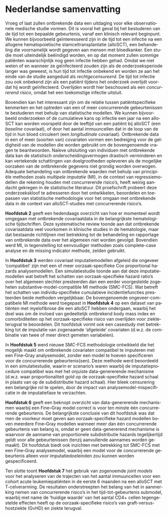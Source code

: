 # Nederlandse samenvatting {.unnumbered}

::: {lang=nl}
Vroeg of laat zullen ontbrekende data een uitdaging voor elke observationele medische studie vormen. Dit is vooral het geval bij het bestuderen van de tijd tot een bepaalde gebeurtenis, vanaf een klinisch relevant beginpunt. We kunnen bijvoorbeeld geïnteresseerd zijn in de tijd tot een infectie na een allogene hematopoietische stamceltransplantatie (alloSCT), een behandeling die voornamelijk wordt gegeven aan mensen met bloedkanker. Een studie moet uiteindelijk beëindigd worden, en op dat moment zullen sommige patiënten waarschijnlijk nog geen infectie hebben gehad. Omdat we niet weten of en wanneer ze geïnfecteerd zouden zijn als de onderzoeksperiode langer was geweest, is hun tijd tot infectie onbekend en worden ze aan het einde van de studie aangeduid als *rechtgecensureerd*. De tijd tot infectie zou ook onbekend zijn als een patiënt tijdens het onderzoek overlijdt voordat hij wordt geïnfecteerd. Overlijden wordt hier beschouwd als een *concurrerend risico*, omdat het een toekomstige infectie uitsluit.

Bovendien kan het interessant zijn om de relatie tussen patiëntspecifieke kenmerken en het optreden van een of meer concurrerende gebeurtenissen te bestuderen met behulp van statistische modellen. We kunnen bijvoorbeeld onderzoeken of de cumulatieve kans op infectie een jaar na een alloSCT kan worden voorspeld door de leeftijd van een patiënt bij alloSCT (een *baseline* covariaat), of door het aantal immuuncellen dat in de loop van de tijd in hun bloed circuleert (een *longitudinale* covariaat). Ontbrekende data in een of meer (soorten van) covariaten vormen een bedreiging voor de geldigheid van de modellen die worden gebruikt om de bovengenoemde vragen te beantwoorden. Naïeve uitsluiting van individuen met ontbrekende data kan de statistisch onderscheidingsvermogen drastisch verminderen en kan vertekende schattingen van doelgrootheden opleveren als de mogelijke oorzaken van de ontbrekende gegevens niet grondig worden overwogen. Adequate behandeling van ontbrekende waarden met behulp van principiële methoden zoals *multipele imputatie* (MI), in de context van regressiemodellen die rekening houden met concurrerende risico's, heeft weinig aandacht gekregen in de statistische literatuur. Dit proefschrift probeert deze onderzoekskloof te adresseren door het ontwikkelen, beoordelen en toepassen van statistische methodologie voor het omgaan met ontbrekende data in de context van alloSCT-studies met concurrerende risico's.

**Hoofdstuk 2** geeft een hedendaags overzicht van hoe er momenteel wordt omgegaan met ontbrekende covariaatdata in de belangrijkste hematologische tijdschriften. Deze systematische review toonde aan dat ontbrekende covariaatdata veel voorkomen in klinische studies in de hematologie, maar dat bestaande richtlijnen met betrekking tot de behandeling en rapportage van ontbrekende data over het algemeen niet worden gevolgd. Bovendien werd MI, in tegenstelling tot eenvoudiger methoden zoals complete-case analyse en de missing indicator methode, zelden gebruikt.

In **Hoofdstuk 3** werden covariaat imputatiemodellen afgeleid die ongeveer 'compatibel' zijn met een of meer oorzaak-specifieke Cox proportional hazards analysemodellen. Een simulatiestudie toonde aan dat deze imputatiemodellen wat betreft het schatten van oorzaak-specifieke hazard ratio's over het algemeen slechter presteerden dan een eerder voorgestelde zogeheten substantive-model-compatible MI methode (SMC-FCS). Wat betreft het schatten van individu-specifieke cumulatieve incidentiefuncties presteerden beide methoden vergelijkbaar. De bovengenoemde ongeveer-compatibele MI methode werd toegepast in **Hoofdstuk 4** op een dataset van patiënten met myelofibrose die een alloSCT hebben ondergaan, waarbij het doel was om de invloed van gedeeltelijk ontbrekend body mass index en comorbiditeiten op het oorzaak-specifieke risico van overlijden voor ziekteterugval te beoordelen. Dit hoofdstuk vormt ook een casestudy met betrekking tot de imputatie van zogenaamde 'afgeleide' covariaten (d.w.z. de combinatie van twee of meer direct gemeten variabelen). 

In **Hoofdstuk 5** werd nieuwe SMC-FCS methodologie ontwikkeld die het mogelijk maakt om ontbrekende covariaten compatibel te imputeren met een Fine--Gray analysemodel, zonder een model te hoeven specificeren voor de concurrerende gebeurtenis(sen). Deze methode werd beoordeeld in een simulatiestudie, waarin er scenario's waren waarbij de imputatieprocedure compatibel was met het onjuiste data-genererende mechanisme (d.w.z. waar proportionaliteit gold op de oorzaak-specifieke hazard schaal in plaats van op de subdistributie hazard schaal). Hier bleek censurering een belangrijke rol te spelen, door de impact van analysemodel-mispecificatie in de imputatiefase te verzachten.

**Hoofdstuk 6** geeft een beknopt overzicht van data-genererende mechanismen waarbij een Fine--Gray model correct is voor ten minste één concurrerende gebeurtenis. De belangrijkste conclusie van dit hoofdstuk was dat men de voorkeur moet geven aan oorzaak-specifieke hazard modellen boven meerdere Fine--Gray modellen wanneer meer dan één concurrerende gebeurtenis van belang is, omdat er geen data-genererend mechanisme is waarvoor de aanname van proportionele subdistributie hazards tegelijkertijd geldt voor alle gebeurtenissen (tenzij aanvullende aannames worden gemaakt). Dit hoofdstuk biedt ook inzichten met betrekking tot SMC-FCS met een  Fine--Gray analysemodel, waarbij een model voor de concurrerende gebeurtenis alleen voor imputatiedoeleinden zou kunnen worden gespecificeerd.

Ten slotte toont **Hoofdstuk 7** het gebruik van zogenoemde *joint models* voor het analyseren van de trajecten van het aantal immuuncellen voor een cohort acute leukemiepatiënten in de eerste 6 maanden na een alloSCT met T-celverarming. De resultaten onderstreepten het belang van het in aanmerking nemen van concurrerende risico's in het tijd-tot-gebeurtenis submodel, waarbij met name de 'huidige waarde' van het aantal CD4+ cellen tegengestelde effecten heeft op de oorzaak-specifieke risico's van graft-versus-hostziekte (GvHD) en ziekte terugval.
:::
